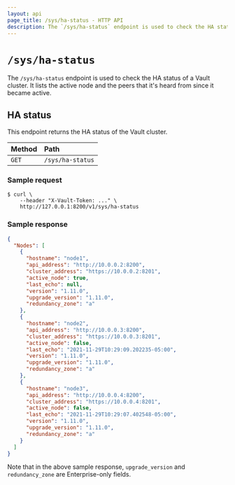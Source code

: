 ```yaml
---
layout: api
page_title: /sys/ha-status - HTTP API
description: The `/sys/ha-status` endpoint is used to check the HA status of a Vault cluster.
---
```


# `/sys/ha-status`

The `/sys/ha-status` endpoint is used to check the HA status of a Vault cluster.
It lists the active node and the peers that it's heard from since it became active.

## HA status

This endpoint returns the HA status of the Vault cluster.

| Method | Path               |
| :----- | :----------------- |
| `GET`  | `/sys/ha-status` |

### Sample request

```shell-session
$ curl \
    --header "X-Vault-Token: ..." \
    http://127.0.0.1:8200/v1/sys/ha-status
```

### Sample response

```json
{
  "Nodes": [
    {
      "hostname": "node1",
      "api_address": "http://10.0.0.2:8200",
      "cluster_address": "https://10.0.0.2:8201",
      "active_node": true,
      "last_echo": null,
      "version": "1.11.0",
      "upgrade_version": "1.11.0",
      "redundancy_zone": "a"
    },
    {
      "hostname": "node2",
      "api_address": "http://10.0.0.3:8200",
      "cluster_address": "https://10.0.0.3:8201",
      "active_node": false,
      "last_echo": "2021-11-29T10:29:09.202235-05:00",
      "version": "1.11.0",
      "upgrade_version": "1.11.0",
      "redundancy_zone": "a"
    },
    {
      "hostname": "node3",
      "api_address": "http://10.0.0.4:8200",
      "cluster_address": "https://10.0.0.4:8201",
      "active_node": false,
      "last_echo": "2021-11-29T10:29:07.402548-05:00",
      "version": "1.11.0",
      "upgrade_version": "1.11.0",
      "redundancy_zone": "a"
    }
  ]
}
```
Note that in the above sample response, `upgrade_version` and `redundancy_zone` are Enterprise-only fields.
